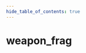 ```yaml
---
hide_table_of_contents: true
---
```


<!---
!!!!!!
THIS PAGE IS AUTOGENERATED FROM GAME FGD DEFINITIONS!
DO NOT EDIT MANUALLY!
!!!!!!

In order to make edits, you can make an annotation file in /fgd_dump_overrides
-->


# weapon_frag



<Tabs queryString="game">
    
<TabItem value="hla" label="Half-Life: Alyx">
    <HLAPage />
</TabItem>

</Tabs>
